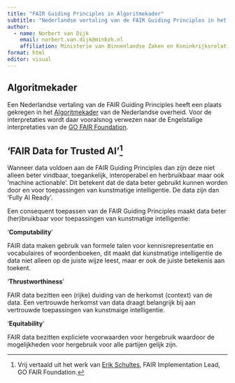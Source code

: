 ```yaml
---
title: "FAIR Guiding Principles in Algoritmekader"
subtitle: "Nederlandse vertaling van de FAIR Guiding Principles in het Algoritmekader, "
author:
  - name: Norbert van Dijk
    email: norbert.van.dijk@minbzk.nl
    affiliation: Ministerie van Binnenlandse Zaken en Koninkrijksrelaties
format: html
editor: visual
---
```


## Algoritmekader

Een Nederlandse vertaling van de FAIR Guiding Principles heeft een plaats gekregen in het [Algoritmekader](https://minbzk.github.io/Algoritmekader/voldoen-aan-wetten-en-regels/maatregelen/3-dat-12-fair-data/?h=) van de Nederlandse overheid. Voor de interpretaties wordt daar vooralsnog verwezen naar de Engelstalige interpretaties van de [GO FAIR Foundation](https://www.gofair.foundation/).

## 'FAIR Data for Trusted AI'[^1]

[^1]: Vrij vertaald uit het werk van [Erik Schultes](https://orcid.org/0000-0001-8888-635X), FAIR Implementation Lead, GO FAIR Foundation.

Wanneer data voldoen aan de FAIR Guiding Principles dan zijn deze niet alleen beter vindbaar, toegankelijk, interoperabel en herbruikbaar maar ook 'machine actionable'. Dit betekent dat de data beter gebruikt kunnen worden door en voor toepassingen van kunstmatige intelligentie. De data zijn dan 'Fully AI Ready'.

Een consequent toepassen van de FAIR Guiding Principles maakt data beter (her)bruikbaar voor toepassingen van kunstmatige intelligentie:

'**Computability**'

FAIR data maken gebruik van formele talen voor kennisrepresentatie en vocabulaires of woordenboeken, dit maakt dat kunstmatige intelligentie de data niet alleen op de juiste wijze leest, maar er ook de juiste betekenis aan toekent.

'**Thrustworthiness**'

FAIR data bezitten een (rijke) duiding van de herkomst (context) van de data. Een vertrouwde herkomst van data draagt belangrijk bij aan vertrouwde toepassingen van kunstmaige intelligentie.

'**Equitability**'

FAIR data bezitten expliciete voorwaarden voor hergebruik waardoor de mogelijkheden voor hergebruik voor alle partijen gelijk zijn.
